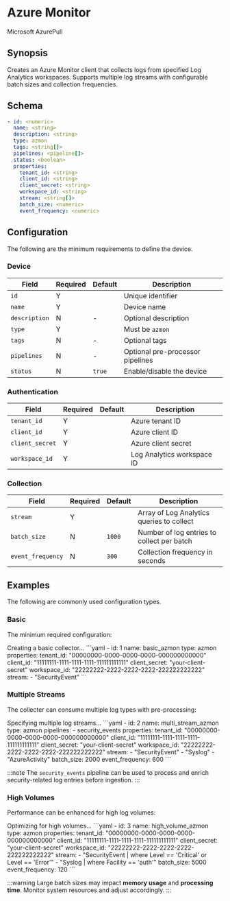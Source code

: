 # Azure Monitor

<span class="theme-doc-version-badge badge badge--secondary">Microsoft Azure</span><span class="theme-doc-version-badge badge badge--secondary">Pull</span>

## Synopsis

Creates an Azure Monitor client that collects logs from specified Log Analytics workspaces. Supports multiple log streams with configurable batch sizes and collection frequencies.

## Schema

```yaml
- id: <numeric>
  name: <string>
  description: <string>
  type: azmon
  tags: <string[]>
  pipelines: <pipeline[]>
  status: <boolean>
  properties:
    tenant_id: <string>
    client_id: <string>
    client_secret: <string>
    workspace_id: <string>
    stream: <string[]>
    batch_size: <numeric>
    event_frequency: <numeric>
```

## Configuration

The following are the minimum requirements to define the device.

### Device

|Field|Required|Default|Description|
|---|---|---|---|
|`id`|Y||Unique identifier|
|`name`|Y||Device name|
|`description`|N|-|Optional description|
|`type`|Y||Must be `azmon`|
|`tags`|N|-|Optional tags|
|`pipelines`|N|-|Optional pre-processor pipelines|
|`status`|N|`true`|Enable/disable the device|

### Authentication

|Field|Required|Default|Description|
|---|---|---|---|
|`tenant_id`|Y||Azure tenant ID|
|`client_id`|Y||Azure client ID|
|`client_secret`|Y||Azure client secret|
|`workspace_id`|Y||Log Analytics workspace ID|

### Collection

|Field|Required|Default|Description|
|---|---|---|---|
|`stream`|Y||Array of Log Analytics queries to collect|
|`batch_size`|N|`1000`|Number of log entries to collect per batch|
|`event_frequency`|N|`300`|Collection frequency in seconds|

## Examples

The following are commonly used configuration types.

### Basic

The minimum required configuration:

<ExampleGrid>
  <CommentCol>
    Creating a basic collector...
  </CommentCol>
  <CodeCol>
    ```yaml
    - id: 1
      name: basic_azmon
      type: azmon
      properties:
        tenant_id: "00000000-0000-0000-0000-000000000000"
        client_id: "11111111-1111-1111-1111-111111111111"
        client_secret: "your-client-secret"
        workspace_id: "22222222-2222-2222-2222-222222222222"
        stream:
          - "SecurityEvent"
    ```
  </CodeCol>
</ExampleGrid>

### Multiple Streams

The collecter can consume multiple log types with pre-processing:

<ExampleGrid>
  <CommentCol>
    Specifying multiple log streams...
  </CommentCol>
  <CodeCol>
    ```yaml
    - id: 2
      name: multi_stream_azmon
      type: azmon
      pipelines:
        - security_events
      properties:
        tenant_id: "00000000-0000-0000-0000-000000000000"
        client_id: "11111111-1111-1111-1111-111111111111"
        client_secret: "your-client-secret"
        workspace_id: "22222222-2222-2222-2222-222222222222"
        stream:
          - "SecurityEvent"
          - "Syslog"
          - "AzureActivity"
        batch_size: 2000
        event_frequency: 600
    ```
  </CodeCol>
</ExampleGrid>

:::note
The `security_events` pipeline can be used to process and enrich security-related log entries before ingestion.
:::

### High Volumes

Performance can be enhanced for high log volumes:

<ExampleGrid>
  <CommentCol>
    Optimizing for high volumes...
  </CommentCol>
  <CodeCol>
    ```yaml
    - id: 3
      name: high_volume_azmon
      type: azmon
      properties:
        tenant_id: "00000000-0000-0000-0000-000000000000"
        client_id: "11111111-1111-1111-1111-111111111111"
        client_secret: "your-client-secret"
        workspace_id: "22222222-2222-2222-2222-222222222222"
        stream:
          - "SecurityEvent | where Level == 'Critical' or Level == 'Error'"
          - "Syslog | where Facility == 'auth'"
        batch_size: 5000
        event_frequency: 120
    ```
  </CodeCol>
</ExampleGrid>

:::warning
Large batch sizes may impact **memory usage** and **processing time**. Monitor system resources and adjust accordingly.
:::
